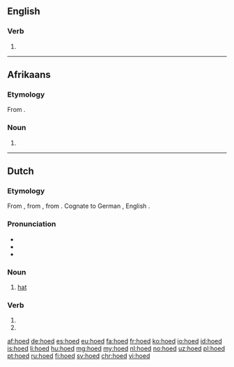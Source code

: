 ==English==

===Verb===
{{head|en}}

# {{en-past of|hoe}}

----
==Afrikaans==

===Etymology===
From {{etyl|nl|af}} {{term|hoed|lang=nl}}.

===Noun===
{{af-noun|hoede|pl2=hoedens}}

# {{l/en|hat}}

----

==Dutch==

===Etymology===
From {{etyl|dum|nl}} {{term|hoet|lang=dum}}, from {{etyl|odt|nl}} {{term/t|odt|*huot}}, from {{etyl|gem-pro|nl}} {{term/t|gem-pro|*hōdaz}}. Cognate to German {{term|Hut|lang=de}}, English {{term|hood|lang=en}}.

===Pronunciation===
* {{rhymes|ut|lang=nl}}
* {{IPA|/ɦuːt/|/huːt/|lang=nl}}
* {{audio|Nl-hoed.ogg|Audio}}

===Noun===
{{nl-noun|m|-en|hoedje}}

# [[hat]]

===Verb===
{{nl-verb-form}}

# {{nl-verb form of|p=1|n=sg|t=pres|m=ind|hoeden}}
# {{nl-verb form of|m=imp|hoeden}}

[[af:hoed]]
[[de:hoed]]
[[es:hoed]]
[[eu:hoed]]
[[fa:hoed]]
[[fr:hoed]]
[[ko:hoed]]
[[io:hoed]]
[[id:hoed]]
[[is:hoed]]
[[li:hoed]]
[[hu:hoed]]
[[mg:hoed]]
[[my:hoed]]
[[nl:hoed]]
[[no:hoed]]
[[uz:hoed]]
[[pl:hoed]]
[[pt:hoed]]
[[ru:hoed]]
[[fi:hoed]]
[[sv:hoed]]
[[chr:hoed]]
[[vi:hoed]]